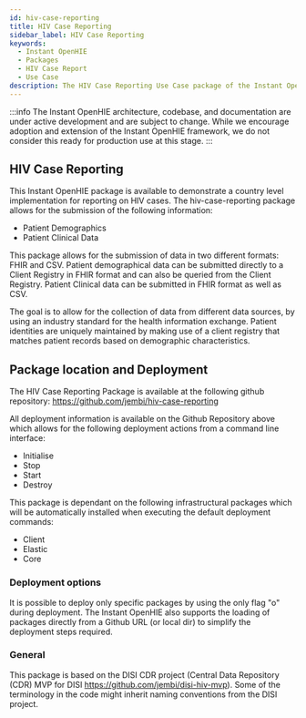 ```yaml
---
id: hiv-case-reporting
title: HIV Case Reporting
sidebar_label: HIV Case Reporting
keywords:
  - Instant OpenHIE
  - Packages
  - HIV Case Report
  - Use Case
description: The HIV Case Reporting Use Case package of the Instant OpenHIE
---
```


:::info
The Instant OpenHIE architecture, codebase, and documentation are under active development and are subject to change. While we encourage adoption and extension of the Instant OpenHIE framework, we do not consider this ready for production use at this stage.
:::

## HIV Case Reporting
This Instant OpenHIE package is available to demonstrate a country level implementation for reporting on HIV cases. The hiv-case-reporting package allows for the submission of the following information:
- Patient Demographics
- Patient Clinical Data

This package allows for the submission of data in two different formats: FHIR and CSV. Patient demographical data can be submitted
directly to a Client Registry in FHIR format and can also be queried from the Client Registry. Patient Clinical data can be submitted 
in FHIR format as well as CSV.

The goal is to allow for the collection of data from different data sources, by using an industry standard for the health 
information exchange. Patient identities are uniquely maintained by making use of a client registry that matches patient records based 
on demographic characteristics.


## Package location and Deployment
The HIV Case Reporting Package is available at the following github repository: https://github.com/jembi/hiv-case-reporting

All deployment information is available on the Github Repository above which allows for the following deployment actions from a command line interface:
- Initialise
- Stop
- Start
- Destroy  

This package is dependant on the following infrastructural packages which will be automatically installed when
executing the default deployment commands:
- Client
- Elastic
- Core

### Deployment options
It is possible to deploy only specific packages by using the only flag "o" during deployment. 
The Instant OpenHIE also supports the loading of packages directly from a Github URL 
(or local dir) to simplify the deployment steps required.

### General
This package is based on the DISI CDR project (Central Data Repository (CDR) MVP for DISI 
https://github.com/jembi/disi-hiv-mvp). Some of the terminology in the code might inherit
naming conventions from the DISI project.




